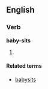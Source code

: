 ==English==

===Verb===
'''baby-sits'''

# {{third-person singular of|[[baby-sit]]}}

====Related terms====
*[[babysits]]